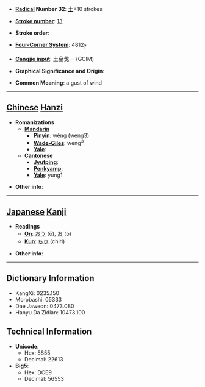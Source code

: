 * '''[[Wiktionary:Chinese radical index| Radical]] Number 32''': [[Wiktionary:Chinese radical index 土|土]]+10 strokes

* '''[[Wiktionary:Chinese total strokes index|Stroke number]]''': [[Wiktionary:Chinese total strokes index 13|13]]

* '''Stroke order''': 

* '''[[Wiktionary:Chinese four corner index|Four-Corner System]]''': 4812<sub>7</sub>

* '''[[Wiktionary:Chinese Cangjie index|Cangjie input]]''': 土金戈一 (GCIM)

* '''Graphical Significance and Origin''': 

* '''Common Meaning''': a gust of wind

----

== [[Chinese]] [[Hanzi]] ==

* '''Romanizations'''
** '''[[Mandarin]]'''
*** '''[[Pinyin]]''': wěng (weng3)
*** '''[[Wade-Giles]]''': weng<sup>3</sup>
*** '''[[Yale]]''': 
** '''[[Cantonese]]'''
*** '''[[Jyutping]]''':
*** '''[[Penkyamp]]''': 
*** '''[[Yale]]''': yung1

* '''Other info''': 

----

== [[Japanese]] [[Kanji]] ==

* '''Readings'''
** '''[[On]]''': [[おう]] (ō), [[お]] (o)
** '''[[Kun]]''': [[ちり]] (chiri)

* '''Other info''':  

----

== Dictionary Information ==

* KangXi: 0235.150
* Morobashi: 05333
* Dae Jaweon: 0473.080
* Hanyu Da Zidian: 10473.100

== Technical Information ==

* '''Unicode''':
** Hex: 5855
** Decimal: 22613
* '''Big5''':
** Hex: DCE9
** Decimal: 56553